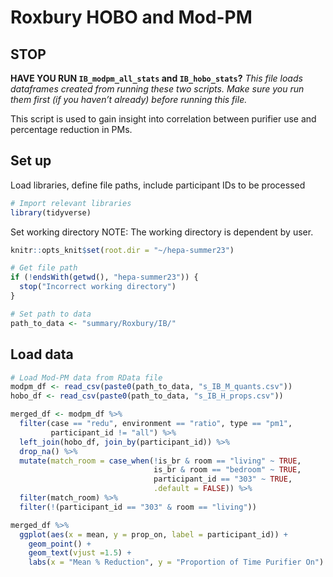 # Roxbury HOBO and Mod-PM

## STOP

**HAVE YOU RUN `IB_modpm_all_stats` and `IB_hobo_stats`?**
*This file loads dataframes created from running these two scripts. Make sure you run them first (if you haven't already) before running this file.*

This script is used to gain insight into correlation between purifier use and percentage reduction in PMs. 

## Set up
Load libraries, define file paths, include participant IDs to be processed
```r
# Import relevant libraries
library(tidyverse)
```

Set working directory
NOTE: The working directory is dependent by user. 
```r
knitr::opts_knit$set(root.dir = "~/hepa-summer23")
```

```r
# Get file path
if (!endsWith(getwd(), "hepa-summer23")) {
  stop("Incorrect working directory")
}
```

```r
# Set path to data
path_to_data <- "summary/Roxbury/IB/"
```

## Load data
```r
# Load Mod-PM data from RData file
modpm_df <- read_csv(paste0(path_to_data, "s_IB_M_quants.csv"))
hobo_df <- read_csv(paste0(path_to_data, "s_IB_H_props.csv"))
```
```r
merged_df <- modpm_df %>%
  filter(case == "redu", environment == "ratio", type == "pm1", 
         participant_id != "all") %>%
  left_join(hobo_df, join_by(participant_id)) %>%
  drop_na() %>%
  mutate(match_room = case_when(!is_br & room == "living" ~ TRUE,
                                is_br & room == "bedroom" ~ TRUE,
                                participant_id == "303" ~ TRUE,
                                .default = FALSE)) %>%
  filter(match_room) %>%
  filter(!(participant_id == "303" & room == "living"))
```

```r
merged_df %>%
  ggplot(aes(x = mean, y = prop_on, label = participant_id)) +
    geom_point() +
    geom_text(vjust =1.5) +
    labs(x = "Mean % Reduction", y = "Proportion of Time Purifier On")
```

